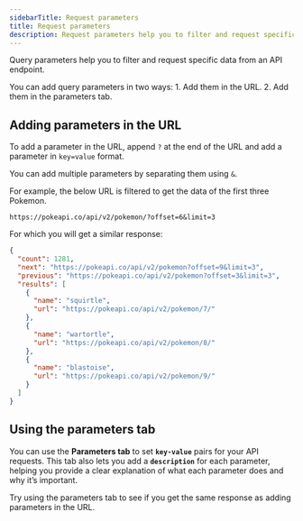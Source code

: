 ```yaml
---
sidebarTitle: Request parameters
title: Request parameters
description: Request parameters help you to filter and request specific data from an API endpoint.
---
```


Query parameters help you to filter and request specific data from an API endpoint.

<Tip>
  You can add query parameters in two ways:
  1. Add them in the URL.
  2. Add them in the parameters tab.
</Tip>

## Adding parameters in the URL

To add a parameter in the URL, append `?` at the end of the URL and add a parameter in `key=value` format.

You can add multiple parameters by separating them using `&`.

For example, the below URL is filtered to get the data of the first three Pokemon.

```
https://pokeapi.co/api/v2/pokemon/?offset=6&limit=3
```

For which you will get a similar response:

```json
{
  "count": 1281,
  "next": "https://pokeapi.co/api/v2/pokemon?offset=9&limit=3",
  "previous": "https://pokeapi.co/api/v2/pokemon?offset=3&limit=3",
  "results": [
    {
      "name": "squirtle",
      "url": "https://pokeapi.co/api/v2/pokemon/7/"
    },
    {
      "name": "wartortle",
      "url": "https://pokeapi.co/api/v2/pokemon/8/"
    },
    {
      "name": "blastoise",
      "url": "https://pokeapi.co/api/v2/pokemon/9/"
    }
  ]
}
```

## Using the parameters tab

You can use the **Parameters tab** to set **`key-value`** pairs for your API requests. This tab also lets you add a **`description`** for each parameter, helping you provide a clear explanation of what each parameter does and why it’s important.

Try using the parameters tab to see if you get the same response as adding parameters in the URL.
